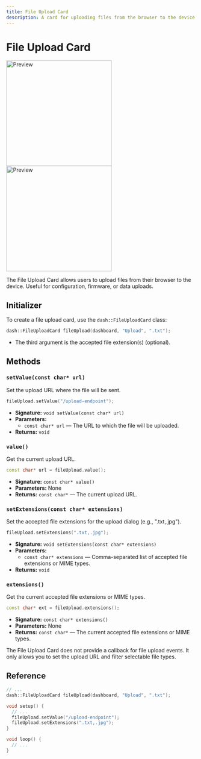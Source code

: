 ```yaml
---
title: File Upload Card
description: A card for uploading files from the browser to the device. Updated for ESP-DASH v5 API.
---
```



# File Upload Card

<ProCallout />

<img className="my-6 hidden dark:block" src="/img/v5/cards/dark/file-upload.png" width="280px" alt="Preview" />
<img className="my-6 dark:hidden" src="/img/v5/cards/light/file-upload.png" width="280px" alt="Preview" />

The File Upload Card allows users to upload files from their browser to the device. Useful for configuration, firmware, or data uploads.

## Initializer

To create a file upload card, use the `dash::FileUploadCard` class:

```cpp
dash::FileUploadCard fileUpload(dashboard, "Upload", ".txt");
```
- The third argument is the accepted file extension(s) (optional).

## Methods

### `setValue(const char* url)`
Set the upload URL where the file will be sent.
```cpp
fileUpload.setValue("/upload-endpoint");
```
- **Signature:** `void setValue(const char* url)`
- **Parameters:**
  - `const char* url` — The URL to which the file will be uploaded.
- **Returns:** `void`

### `value()`
Get the current upload URL.
```cpp
const char* url = fileUpload.value();
```
- **Signature:** `const char* value()`
- **Parameters:** None
- **Returns:** `const char*` — The current upload URL.

### `setExtensions(const char* extensions)`
Set the accepted file extensions for the upload dialog (e.g., ".txt,.jpg").
```cpp
fileUpload.setExtensions(".txt,.jpg");
```
- **Signature:** `void setExtensions(const char* extensions)`
- **Parameters:**
  - `const char* extensions` — Comma-separated list of accepted file extensions or MIME types.
- **Returns:** `void`

### `extensions()`
Get the current accepted file extensions or MIME types.
```cpp
const char* ext = fileUpload.extensions();
```
- **Signature:** `const char* extensions()`
- **Parameters:** None
- **Returns:** `const char*` — The current accepted file extensions or MIME types.

<Callout>
The File Upload Card does not provide a callback for file upload events. It only allows you to set the upload URL and filter selectable file types.
</Callout>

## Reference

```cpp
// ...
dash::FileUploadCard fileUpload(dashboard, "Upload", ".txt");

void setup() {
  // ...
  fileUpload.setValue("/upload-endpoint");
  fileUpload.setExtensions(".txt,.jpg");
}

void loop() {
  // ...
}
```
